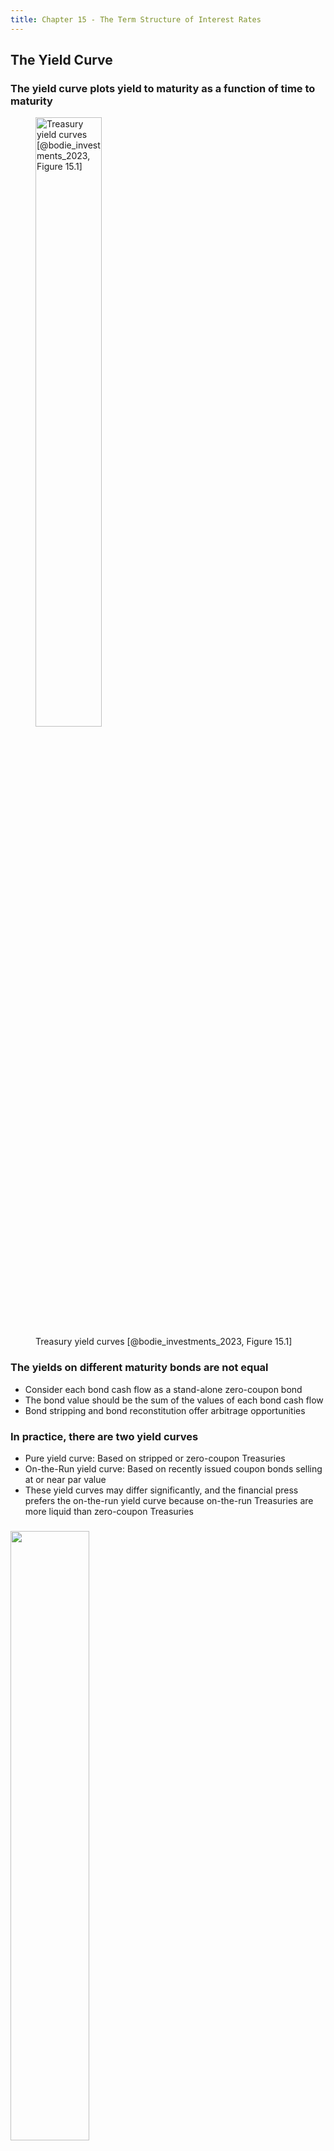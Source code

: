 ```yaml
---
title: Chapter 15 - The Term Structure of Interest Rates
---
```


## The Yield Curve

### The yield curve plots yield to maturity as a function of time to maturity 

![Treasury yield curves [@bodie_investments_2023, Figure 15.1]](./Figures/bod12665_1501.png){height=50%}


### The yields on different maturity bonds are not equal

- Consider each bond cash flow as a stand-alone zero-coupon bond
- The bond value should be the sum of the values of each bond cash flow
- Bond stripping and bond reconstitution offer arbitrage  opportunities


### In practice, there are two yield curves

- Pure yield curve: Based on stripped or zero-coupon Treasuries
- On-the-Run yield curve: Based on recently issued coupon bonds selling at or near par value
- These yield curves may differ significantly, and the financial press prefers the on-the-run yield curve because on-the-run Treasuries are more liquid than zero-coupon Treasuries


###

![](./Questions/bkm_ch_15_01.png){height=50%}


###

![](./Questions/bkm_ch_15_02.png){height=50%}


## The Yield Curve and Future Interest Rates

### In a world without uncertainty, all investors know all future interest rates {.allowframebreaks}

- Spot rate
	- The rate that prevails _today_ for a period corresponding to the zero's maturity
	- For example, $y_2$ is the spot rate for the 2-year zero
- Short rate
	- The rate that applies for a given time interval 
	- For example, $r_1$ and $r_2$ are the short rates that apply to years 1 and 2, respectively
- By the Law of One Price, the cumulative returns on competing bonds must be similar:
$$
(1+y_2)^2 = (1+r_1) \times (1+r_2)
$$

\framebreak

![Short rates versus spot rates [@bodie_investments_2023, Figure 15.3]](./Figures/bod12665_1503.png){height=50%}


### We can generalize the relation between spot and short rates

For any maturity $n$, the relation between spot rates for years $n-1$ and $n$ and short rates in year $n$ is:
$$
(1+y_n)^n = (1+y_{n-1})^{n-1} \times (1+r_n)
$$
so:
$$
1+r_n = \frac{(1+y_n)^n}{(1+y_{n-1})^{n-1}}
$$


### In our world with uncertainty, future short rates are uncertain

- The forward interest rate $f_n$ is a forecast of a future short rate $r_n$, so:
$$
1+f_n = \frac{(1+y_n)^n}{(1+y_{n-1})^{n-1}}
$$
- The forward rate is the break-even interest rate that equates the return on an $n$-period zero-coupon bond to that of an $(n-1)$-period zero-coupon bond rolling over into a 1-year bond in year $n$
- *When we get to year $n-1$, we may find $r_n \neq f_n$*


###

![](./Questions/bkm_ch_15_09.png){height=50%}


###

![](./Questions/bkm_ch_15_10.png){height=50%}


## Interest Rate Uncertainty and Forward Rates

### The term structure is harder to interpret when future interest rates are uncertain

- A one-year investor requires a *liquidity premium* to buy the two-year bond instead of the one-year bond because she faces price risk when she sells the two-year bond in one year
- Conversely, a two-year investor requires a *liquidity premium* to buy the one-year bond instead of the two-year because she faces rate uncertainty when she rolls over from the first one-year bond to the second one-year bond


## Theories of the Term Structure

### Expectations hypothesis theory: Forward rate equals the consensus expectation of the future short rate

- The simplest theory of the term structure
- The forward rate equals the market consensus expectation of future short interest rate, so $f_2 = E(r_2)$ and liquidity premiums are zero
- Therefore, the yields on long-term bonds depend only on expectations of future short rates, so:
$$
(1+y_2)^2 = (1+r_1) \times [1+E(r_2)]
$$
and an upward-sloping yield curve indicates that investors expect interest rates to increase


### Liquidity preference theory: Short-term investors determine market prices, so the liquidity premium is mostly positive {.allowframebreaks}

- Long-term bonds are more risky than short-term bonds for short-term investors because long-term bonds have short-term price risk
- Therefore, short-term investors require a positive *liquidity premium* to bear this price risk
- The liquidity premium is $f_2 - E(r_2)$, so liquidity preference theory predicts $f_2 > E(r_2)$ and an upward-sloping yield curve indicates the liquidity premium

\framebreak

![Constant expected short rate. Constant liquidity premium. Result: a rising yield curve. [@bodie_investments_2023, Figure 15.4 Panel A]](./Figures/bod12665_1504a.png){height=50%}

\framebreak

![Declining expected short rates. Increasing liquidity premium. Result: a rising yield curve despite falling expected interest rates. [@bodie_investments_2023, Figure 15.4 Panel B]](./Figures/bod12665_1504b.png){height=50%}

\framebreak

![Declining expected short rates. Constant liquidity premium. Result: a hump-shaped yield curve. [@bodie_investments_2023, Figure 15.4 Panel C]](./Figures/bod12665_1504c.png){height=50%}

\framebreak

![Increasing expected short rates. Increasing liquidity premiums. Result: a sharply rising yield curve. [@bodie_investments_2023, Figure 15.4 Panel D]](./Figures/bod12665_1504d.png){height=50%}


### Market segmentation theory: Long-maturity and short-maturity bonds trade in segmented markets

- Each segmented market finds its equilibrium independently
- These segmented markets determine the yield curve
- This theory is less common today
  - Investors must compare long and short rates as well as expectations of future rates before deciding where to invest
  - If the liquidity premium were too positive or too negative, investors would rush to the same segment


## Interpreting the Term Structure

### Yield curve reflects expectations of future short rates and other factors, such as liquidity premiums {.allowframebreaks}

- When future rates are uncertain:
$$
1+y_n = [(1+r_1)(1+f_2)(1+f_3)\cdots(1+f_n)]^{1/n}
$$
so $f_{n+1} > y_n$ for an upward-sloping yield curve
- An upward-sloping yield curve has two interpretations:
  - Investors expect rates to rise (i.e., $E(r_n)$ is high) ***and/or***
  - Investors require large liquidity premiums to hold long-term bonds (i.e., $f_n = E(r_n) + \underbrace{\text{Liquidity premium}}_{> 0}$)
- The yield curve is a good predictor of the business cycle
  - An upward-sloping yield curve may indicate expansion when long-term rates tend to rise
  - An inverted yield curve may indicate recession when interest rates tend to fall 

\framebreak

![Term spread: Yields on 10-year versus 90-day Treasury securities [@bodie_investments_2023, Figure 15.6]](./Figures/bod12665_1506.png){height=50%}


## Forward Rates as Forward Contracts

### We can derive forward rates from the yield curve

- However:
  - Forward rates will not equal the eventually realized short rate
  - Nor are forward rates even today's expectation of what the short rate will be
- Still, the forward rate is a market rate and an important consideration when making decisions, such as locking in loan rates


###

![](./Questions/bkm_ch_15_13.png){height=50%}


###

![](./Questions/bkm_ch_15_14.png){height=50%}


###

![](./Questions/bkm_ch_15_15.png){height=50%}


## Summary and Key Equations {.allowframebreaks}

![Chapter 15 summary from @bodie_investments_2023](./Figures/summary_15.png){height=75%}

\framebreak

![Chapter 15 key equations from @bodie_investments_2023](./Figures/key_eq_15.png){height=75%}